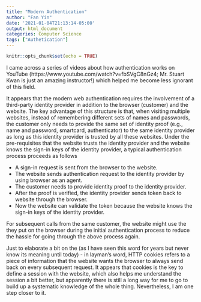 ```yaml
---
title: "Modern Authentication"
author: "Fan Yin"
date: '2021-01-04T21:13:14-05:00'
output: html_document
categories: Computer Science
tags: ["Authetication"]
---
```


```r
knitr::opts_chunk$set(echo = TRUE)
```

I came across a series of videos about how authentication works on YouTube (https://www.youtube.com/watch?v=fbSVgC8nGz4; Mr. Stuart Kwan is just an amazing instructor!) which helped me become less ignorant of this field. 

It appears that the modern web authentication requires the involvement of a third-party identity provider in addition to the browser (customer) and the website. The key advantage of this structure is that, when visiting multiple websites, instead of remembering different sets of names and passwords, the customer only needs to provide the same set of identity proof (e.g., name and password, smartcard, authenticator) to the same identity provider as long as this identity provider is trusted by all these websites. Under the pre-requisites that the website trusts the identity provider and the website knows the sign-in keys of the identity provider, a typical authentication process proceeds as follows  

* A sign-in request is sent from the browser to the website.
* The website sends authentication request to the identity provider by using browser as an agent.
* The customer needs to provide identity proof to the identity provider.
* After the proof is verified, the identity provider sends token back to website through the browser.
* Now the website can validate the token because the website knows the sign-in keys of the identity provider.

For subsequent calls from the same customer, the website might use the \emph{cookies} they put on the browser during the initial authentication process to reduce the hassle for going through the above process again.

Just to elaborate a bit on the \emph{cookies} (as I have seen this word for years but never know its meaning until today) - in layman's word, HTTP cookies refers to a piece of information that the website wants the browser to always send back on every subsequent request. It appears that cookies is the key to define a session with the website, which also helps me understand the session a bit better, but apparently there is still a long way for me to go to build up a systematic knowledge of the whole thing. Nevertheless, I am one step closer to it. 
